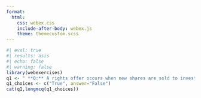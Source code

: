```yaml
---
format:
  html:
    css: webex.css
    include-after-body: webex.js
    theme: themecustom.scss
---
```


```r
#| eval: true
#| results: asis
#| echo: false
#| warning: false
library(webexercises)
q1 <- " **Q:** A rights offer occurs when new shares are sold to investors at large."
q1_choices <- c("True", answer="False")
cat(q1,longmcq(q1_choices))
```
